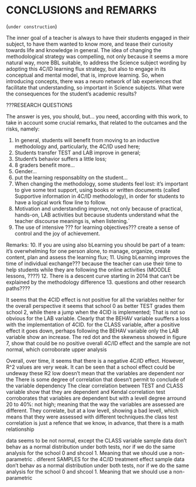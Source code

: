 # CONCLUSIONS and REMARKS

(`under construction`)

The inner goal of a teacher is always to have their students engaged in their subject, to have them wanted to know more, and tease their curiosity towards life and knowledge in general. The idea of changing the methodological strategy was compelling, not only because it seems a more natural way, more BBL suitable, to address the Science subject wording by adopting this 4C/ID learning flux strategy, but also to engage in its conceptual and mental model, that is, improve learning. So, when introducing concepts, there was a neuro network of lab experiences that facilitate that understanding, so important in Science subjects. What were the consequences for the student's academic results?


???RESEARCH QUESTIONS

The answer is yes, you should, but... you need, according with this work, to take in account some crucial remarks, that related to the outcames and the risks, namely: 

1. In general, students will benefit from moving to an inductive methodology and, particularly, the 4C/ID used here;
2. Students transfer TEST and LAB improve in general;
3. Student's behavior suffers a little loss;
4. 8 graders benefit more...
5. Gender...
6. put the learning responsablity on the student...
7. When changing the methodology, some students feel lost: it's important to give some text support, using books or written documents (called Supportive information in 4C/ID methodology), in order for students to have a logical work flow line to follow.
8. Motivation and understanding improve, not only because of practical, hands-on, LAB activities but because students understand what the teacher discourse meanings is, when listening.´
9. The use of intensive ??? for learning objectives??? create a sense of control and the joy of achievement.

Remarks:
10. If you are using also bLearning you should be part of a team: it's overwhelming for one person alone, to manage, organize, create content, plan and assess the learning flux;
11. Using bLearning improves the time of individual exchange??? because the teacher can use their time to help students while they are following the online activities (MOODLE lessons, ????)
12. There is a descent curve starting in 2014 that can't be explained by the methodology difference
13. questions and other research paths????

It seems that the 4CID effect is not positive for all the variables neither for the overall perspective it seems that school 0 as better TEST grades them school 2, while there a jump when the 4CID is implemented; That is not so obvious for the LAB variable. Clearly that the BEHAV variable suuffers a loss with the implementation of 4CID. for the CLASS variable, after a positive effect it goes down, perhaps following the BEHAV variable only the LAB variable show an increase. The red dot and the skewness showed in figure 7, show that could be no positive overall 4C/ID effect and the sample are not normal, which corroborate upper analysis

Overall, over time, it seems that there is a negative 4C/ID effect. 
However, R^2 values are very weak. It can be seen that a school effect could be undeway these R2 low doesn't mean that the variables are dependent nor the 
There is some degree of correlation that doesn't permit to conclude of the variable dependency
The clear correlation between TEST and CLASS variable show that they are dependent and Kendal correlation test corroborates that variables are dependent but with a levell degree arround 20 to 40%: not high; meaning that the way the variables are assessed are different. They correlate, but at a low levell, showing a bad levell, which means that they were assessed with different techniques.the class test correlation is just a refence that we know, in advance, that there is a math relationship

data seems to be not normal, except the CLASS variable sample data don't behav as a normal distribution under both tests, nor if we do the same analysis for the school 0 and shcool 1. Meaning that we should use a non-parametric . diferent SAMPLES for the 4C/ID treatment effect
sample data don't behav as a normal distribution under both tests, nor if we do the same analysis for the school 0 and shcool 1. Meaning that we should use a non-parametric 

